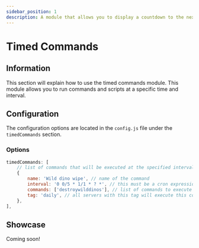 ```yaml
---
sidebar_position: 1
description: A module that allows you to display a countdown to the next wipe in your server.
---
```



# Timed Commands

## Information

This section will explain how to use the timed commands module. This module allows you to run commands and scripts at a specific time and interval.

## Configuration

The configuration options are located in the `config.js` file under the `timedCommands` section.

### Options

```js title="config.js → timedCommands"
timedCommands: [
	// list of commands that will be executed at the specified interval
	{
		name: 'Wild dino wipe', // name of the command
		interval: '0 0/5 * 1/1 * ? *', // this must be a cron expression, You can use http://www.cronmaker.com/ to generate a cron expression.
		commands: ['destroywilddinos'], // list of commands to execute
		tag: 'daily', // all servers with this tag will execute this command
	},
],
```

## Showcase

Coming soon!
